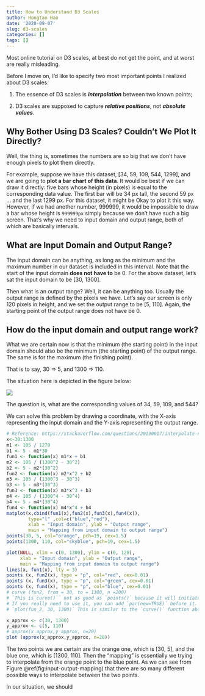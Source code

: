 ```yaml
---
title: How to Understand D3 Scales
author: Hongtao Hao
date: '2020-09-07'
slug: d3-scales
categories: []
tags: []
---
```

Most online tutorial on D3 scales, at best do not get the point, and at worst are really misleading. 

Before I move on, I'd like to specify two most important points I realized about D3 scales:

1. The essence of D3 scales is ***interpolation*** between two known points;

2. D3 scales are supposed to capture ***relative  positions***, not ***absolute values***. 

## Why Bother Using D3 Scales? Couldn't We Plot It Directly?

Well, the thing is, sometimes the numbers are so big that we don't have enough pixels to plot them directly. 

For example, suppose we have this dataset, [34, 59, 109, 544, 1299], and we are going to **plot a bar chart of this data**. It would be best if we can draw it directly: five bars whose height (in pixels) is equal to the corresponding data value. The first bar will be 34 px tall, the second 59 px ...  and the last 1299 px. For this dataset, it might be Okay to plot it this way. However, if we had another number, 999999, it would be impossible to draw a bar whose height is `999999px` simply because we don't have such a big screen. That's why we need to input domain and output range, both of which are basically intervals. 

## What are Input Domain and Output Range?

The input domain can be anything, as long as the minimum and the maximum number in our dataset is included in this interval. Note that the start of the input domain **does not have to** be $0$. For the above dataset, let's sat the input domain to be [30, 1300]. 

Then what is an output range? Well, it can be anything too. Usually the output range is defined by the pixels we have. Let's say our screen is only 120 pixels in height, and we set the output range to be [5, 110]. Again, the starting point of the output range does not have be $0$. 

## How do the input domain and output range work?
What we are certain now is that the minimum (the starting point) in the input domain should also be the minimum (the starting point) of the output range. The same is for the maximum (the finishing point). 

That is to say, $30$ => $5$, and $1300$ => $110$.

The situation here is depicted in the figure below:

![](/media/enblog/d3_scale_02.png)

The question is, what are the corresponding values of $34$, $59$, $109$, and $544$?

We can solve this problem by drawing a coordinate, with the X-axis representing the input domain and the Y-axis representing the output range. 

```r
# Reference: https://stackoverflow.com/questions/20130017/interpolate-new-points-between-two-given-points
x<-30:1300
m1 <- 105 / 1270
b1 <- 5 - m1*30
fun1 <- function(x) m1*x + b1
m2 <- 105 / (1300^2 - 30^2)
b2 <- 5 - m2*(30^2)
fun2 <- function(x) m2*x^2 + b2
m3 <- 105 / (1300^3 - 30^3)
b3 <- 5 - m3*(30^3)
fun3 <- function(x) m3*x^3 + b3
m4 <- 105 / (1300^4 - 30^4)
b4 <- 5 - m4*(30^4)
fun4 <- function(x) m4*x^4 + b4
matplot(x,cbind(fun1(x),fun2(x),fun3(x),fun4(x)),
        type="l" ,col=c("blue","red"),
        xlab = "Input domain", ylab = "Output range",
        main = "Mapping from input domain to output range")
points(30, 5, col="orange", pch=19, cex=1.5)
points(1300, 110, col="skyblue", pch=19, cex=1.5)
```

```r
plot(NULL, xlim = c(0, 1300), ylim = c(0, 120), 
     xlab = "Input domain", ylab = "Output range",
     main = "Mapping from input domain to output range")
lines(x, fun1(x), lty = 3)
points (x, fun2(x), type = "p", col="red", cex=0.01)
points (x, fun3(x), type = "p", col="green", cex=0.01)
points (x, fun4(x), type = "p", col="blue", cex=0.01)
# curve (fun2, from = 30, to = 1300, n =200) 
# `This is`curve()`` not as good as `points()` because it will initiate a new plot.
# If you really need to use it, you can add `par(new=TRUE)` before it. 
# `plot(fun_2, 30, 1300)` This is similar to the `curve()` function above.

x_approx <- c(30, 1300)
y_approx <- c(5, 110)
# approx(x_approx,y_approx, n=20)
plot (approx(x_approx,y_approx, n=20))
```

The two points we are certain are the orange one, which is [30, 5], and the blue one, which is [1300, 110]. Then the "mapping" is essentially we trying to interpolate from the orange point to the blue point. As we can see from Figure \@ref(fig:input-output-mapping) that there are so many different possible ways to interpolate between the two points. 

In our situation, we should 

